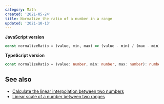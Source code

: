 ```yaml
---
category: Math
created: '2021-05-24'
title: Normalize the ratio of a number in a range
updated: '2021-10-13'
---
```


**JavaScript version**

```js normalizeRatio.js
const normalizeRatio = (value, min, max) => (value - min) / (max - min);
```

**TypeScript version**

```ts normalizeRatio.ts
const normalizeRatio = (value: number, min: number, max: number): number => (value - min) / (max - min);
```

## See also

-   [Calculate the linear interpolation between two numbers](https://phuoc.ng/collection/1-loc/calculate-the-linear-interpolation-between-two-numbers/)
-   [Linear scale of a number between two ranges](https://phuoc.ng/collection/1-loc/linear-scale-of-a-number-between-two-ranges/)
